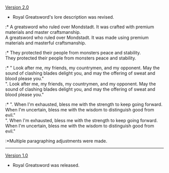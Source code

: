{{Change History/Header}}
[[Version 2.0]]

*Royal Greatsword's lore description was revised.

:*{{Color|Old description:}}  A greatsword {{Highlight|used by a noble}} who ruled over Mondstadt. It was crafted with premium materials and master craftsmanship.<br>{{Color|New description:}}  A greatsword {{Highlight|once used by nobles}} who ruled over Mondstadt. It was made using premium materials and masterful craftsmanship.

:*{{Color|Old description:}} They protected their people from monsters {{Highlight|threatening}} peace and stability.<br>{{Color|New description:}}  They protected their people from monsters {{Highlight|that threatened}} peace and stability.

:*{{Color|Old description:}} "{{Highlight|Please look after Mondstadt's winds.}} Look after me, my friends, my countrymen, and my opponent. May the sound of clashing blades delight you, and may the offering of sweat and blood please you."<br>{{Color|New description:}} "{{Highlight|O guardian winds of Mondstadt}}. Look after me, my friends, my countrymen, and my opponent. May the sound of clashing blades delight you, and may the offering of sweat and blood please you."

:*{{Color|Old description:}} "{{Highlight|To the wind that guides me}}. When I'm exhausted, bless me with the strength to keep going forward. When I'm uncertain, bless me with the wisdom to distinguish good from evil."<br>{{Color|New description:}} "{{Highlight|O winds that guide my path}}. When I'm exhausted, bless me with the strength to keep going forward. When I'm uncertain, bless me with the wisdom to distinguish good from evil."

:*Multiple paragraphing adjustments were made.

----
[[Version 1.0]]

*Royal Greatsword was released.